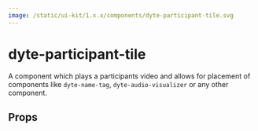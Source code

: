 ```yaml
---
image: /static/ui-kit/1.x.x/components/dyte-participant-tile.svg
---
```


# dyte-participant-tile

A component which plays a participants video and allows for placement of
components like `dyte-name-tag`, `dyte-audio-visualizer` or any other component.

## Props

<PropsTable of="dyte-participant-tile" />
